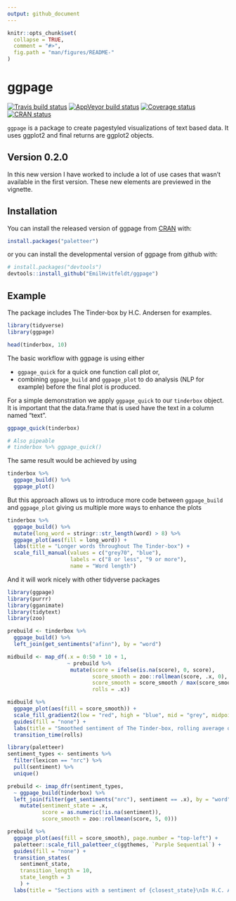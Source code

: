 ```yaml
---
output: github_document
---
```

```r
knitr::opts_chunk$set(
  collapse = TRUE,
  comment = "#>",
  fig.path = "man/figures/README-"
)
```

# ggpage

[![Travis build status](https://travis-ci.org/EmilHvitfeldt/ggpage.svg?branch=master)](https://travis-ci.org/EmilHvitfeldt/ggpage)
[![AppVeyor build status](https://ci.appveyor.com/api/projects/status/github/EmilHvitfeldt/ggpage?branch=master&svg=true)](https://ci.appveyor.com/project/EmilHvitfeldt/ggpage)
[![Coverage status](https://codecov.io/gh/EmilHvitfeldt/ggpage/branch/master/graph/badge.svg)](https://codecov.io/github/EmilHvitfeldt/ggpage?branch=master)
[![CRAN status](https://www.r-pkg.org/badges/version/ggpage)](https://cran.r-project.org/package=ggpage)

`ggpage` is a package to create pagestyled visualizations of text based data. It uses ggplot2 and final returns are ggplot2 objects.

## Version 0.2.0

In this new version I have worked to include a lot of use cases that wasn't available in the first version. These new elements are previewed in the vignette.

## Installation

You can install the released version of ggpage from [CRAN](https://cran.r-project.org/) with:

```r
install.packages("paletteer")
```

or you can install the developmental version of ggpage from github with:

```r
# install.packages("devtools")
devtools::install_github("EmilHvitfeldt/ggpage")
```

## Example

The package includes The Tinder-box by H.C. Andersen for examples.

```r
library(tidyverse)
library(ggpage)

head(tinderbox, 10)
```

The basic workflow with ggpage is using either 

- `ggpage_quick` for a quick one function call plot or,
- combining `ggpage_build` and `ggpage_plot` to do analysis (NLP for example) before the final plot is produced.

For a simple demonstration we apply `ggpage_quick` to our `tinderbox` object. It is important that the data.frame that is used have the text in a column named "text".

```r
ggpage_quick(tinderbox)

# Also pipeable
# tinderbox %>% ggpage_quick()
```

The same result would be achieved by using

```r
tinderbox %>% 
  ggpage_build() %>% 
  ggpage_plot()
```

But this approach allows us to introduce more code between `ggpage_build` and `ggpage_plot` giving us multiple more ways to enhance the plots

```r
tinderbox %>%
  ggpage_build() %>%
  mutate(long_word = stringr::str_length(word) > 8) %>%
  ggpage_plot(aes(fill = long_word)) +
  labs(title = "Longer words throughout The Tinder-box") +
  scale_fill_manual(values = c("grey70", "blue"),
                    labels = c("8 or less", "9 or more"),
                    name = "Word length")
```

And it will work nicely with other tidyverse packages

```r
library(ggpage)
library(purrr)
library(gganimate)
library(tidytext)
library(zoo)

prebuild <- tinderbox %>%
  ggpage_build() %>%
  left_join(get_sentiments("afinn"), by = "word") 

midbuild <- map_df(.x = 0:50 * 10 + 1,
                   ~ prebuild %>% 
                    mutate(score = ifelse(is.na(score), 0, score), 
                           score_smooth = zoo::rollmean(score, .x, 0),
                           score_smooth = score_smooth / max(score_smooth),
                           rolls = .x))

midbuild %>%
  ggpage_plot(aes(fill = score_smooth)) +
  scale_fill_gradient2(low = "red", high = "blue", mid = "grey", midpoint = 0) +
  guides(fill = "none") +
  labs(title = "Smoothed sentiment of The Tinder-box, rolling average of {round(frame_time)}") +
  transition_time(rolls)
```

```r
library(paletteer)
sentiment_types <- sentiments %>%
  filter(lexicon == "nrc") %>%
  pull(sentiment) %>%
  unique()

prebuild <- imap_dfr(sentiment_types,
  ~ ggpage_build(tinderbox) %>%
  left_join(filter(get_sentiments("nrc"), sentiment == .x), by = "word") %>%
    mutate(sentiment_state = .x,
           score = as.numeric(!is.na(sentiment)),
           score_smooth = zoo::rollmean(score, 5, 0)))

prebuild %>% 
  ggpage_plot(aes(fill = score_smooth), page.number = "top-left") +
  paletteer::scale_fill_paletteer_c(ggthemes, `Purple Sequential`) +
  guides(fill = "none") +
  transition_states(
    sentiment_state,
    transition_length = 10,
    state_length = 3
    ) +
  labs(title = "Sections with a sentiment of {closest_state}\nIn H.C. Andersen's Tinderbox")
```


